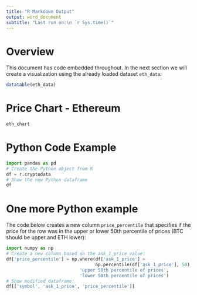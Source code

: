 ```yaml
---
title: "R Markdown Output"
output: word_document
subtitle: "Last run on:\n `r Sys.time()`"
---
```


# Overview

This document has code embedded throughout. In the next section we will create a visualization using the already loaded dataset `eth_data`:
```r
datatable(eth_data)
```

# Price Chart - Ethereum

```r
eth_chart
```

# Python Code Example

```python
import pandas as pd
# Create the Python object from R
df = r.cryptodata
# Show the new Python dataframe
df
```

# One more Python example

The code below creates a new column `price_percentile` that specifies if the price for the row was in the upper or lower 50th percentile of prices (BTC should be upper and ETH lower):

```python
import numpy as np
# Create a new column based on the ask_1_price value:
df['price_percentile'] = np.where(df['ask_1_price'] > 
                                  np.percentile(df['ask_1_price'], 50),
                            'upper 50th percentile of prices', 
                            'lower 50th percentile of prices')
# Show modified dataframe:
df[['symbol', 'ask_1_price', 'price_percentile']]
```

